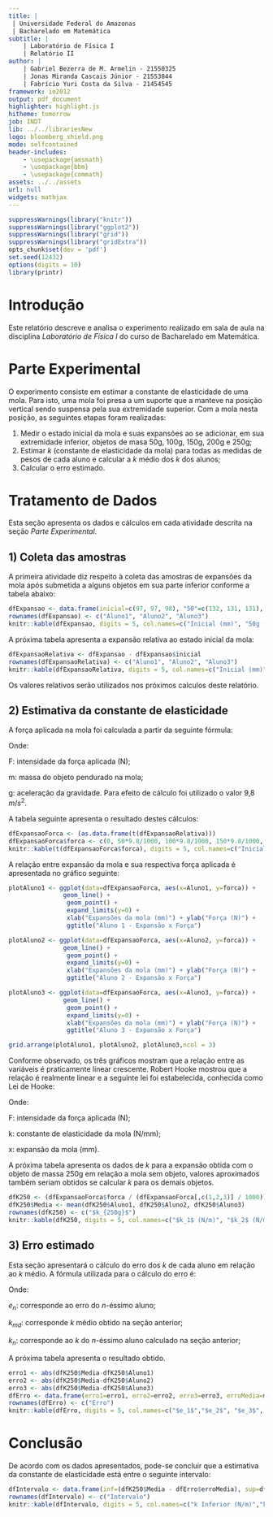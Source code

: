 ```yaml
---
title: |
 | Universidade Federal do Amazonas 
 | Bacharelado em Matemática
subtitle: | 
    | Laboratório de Física I
    | Relatório II
author: | 
    | Gabriel Bezerra de M. Armelin - 21550325
    | Jonas Miranda Cascais Júnior - 21553844
    | Fabrício Yuri Costa da Silva - 21454545
framework: io2012
output: pdf_document
highlighter: highlight.js
hitheme: tomorrow
job: INDT
lib: ../../librariesNew
logo: bloomberg_shield.png
mode: selfcontained
header-includes: 
    - \usepackage{amsmath}
    - \usepackage{bbm}
    - \usepackage{commath}
assets: ../../assets
url: null
widgets: mathjax
---
```



```r
suppressWarnings(library("knitr"))
suppressWarnings(library("ggplot2"))
suppressWarnings(library("grid"))
suppressWarnings(library("gridExtra"))
opts_chunk$set(dev = 'pdf')
set.seed(12432) 
options(digits = 10) 
library(printr)
```

Introdução
===================

Este relatório descreve e analisa o experimento realizado em sala de aula na disciplina *Laboratório de Física I* do curso de Bacharelado em Matemática.

Parte Experimental
====================

O experimento consiste em estimar a constante de elasticidade de uma mola. Para isto, uma mola foi presa a um suporte que a manteve na posição vertical sendo suspensa pela sua extremidade superior. Com a mola nesta posição, as seguintes etapas foram realizadas:

1) Medir o estado inicial da mola e suas expansões ao se adicionar, em sua extremidade inferior, objetos de masa 50g, 100g, 150g, 200g e 250g;
2) Estimar *k* (constante de elasticidade da mola) para todas as medidas de pesos de cada aluno e calcular a *k* médio dos *k* dos alunos;
3) Calcular o erro estimado.

Tratamento de Dados
====================

Esta seção apresenta os dados e cálculos em cada atividade descrita na seção *Parte Experimental*.

## 1) Coleta das amostras

A primeira atividade diz respeito à coleta das amostras de expansões da mola após submetida a alguns objetos em sua parte inferior conforme a tabela abaixo:

```r
dfExpansao <- data.frame(inicial=c(97, 97, 98), "50"=c(132, 131, 131), "100"=c(161,159,161), "150"=c(189, 184, 189), "200"=c(218, 216, 216), "250"=c(246, 248, 246))
rownames(dfExpansao) <- c("Aluno1", "Aluno2", "Aluno3")
knitr::kable(dfExpansao, digits = 5, col.names=c("Inicial (mm)", "50g (mm)", "100g (mm)", "150g (mm)", "200g (mm)", "250g (mm)"),caption = 'Amostras das expansões da mola.')
```

A próxima tabela apresenta a expansão relativa ao estado inicial da mola:

```r
dfExpansaoRelativa <- dfExpansao - dfExpansao$inicial
rownames(dfExpansaoRelativa) <- c("Aluno1", "Aluno2", "Aluno3")
knitr::kable(dfExpansaoRelativa, digits = 5, col.names=c("Inicial (mm)", "50g (mm)", "100g (mm)", "150g (mm)", "200g (mm)", "250g (mm)"),caption = 'Expansões da mola em relação a seu estado inicial.')
```

Os valores relativos serão utilizados nos próximos calculos deste relatório.

## 2) Estimativa da constante de elasticidade

A força aplicada na mola foi calculada a partir da seguinte fórmula:

\begin{align}\label{eq:forca}
F = m \times g
\end{align}

Onde:

 F: intensidade da força aplicada (N);
 
 m: massa do objeto pendurado na mola; 
 
 g: aceleração da gravidade. Para efeito de cálculo foi utilizado o valor 9,8 $m/s^2$.

A tabela seguinte apresenta o resultado destes cálculos:

```r
dfExpansaoForca <- (as.data.frame(t(dfExpansaoRelativa)))
dfExpansaoForca$forca <- c(0, 50*9.8/1000, 100*9.8/1000, 150*9.8/1000, 200*9.8/1000, 250*9.8/1000)
knitr::kable(t(dfExpansaoForca$forca), digits = 5, col.names=c("Inicial (N)", "50g (N)", "100g (N)", "150g (N)", "200g (N)", "250g (N)"), caption = 'Forças aplicadas na mola.')
```

A relação entre expansão da mola e sua respectiva força aplicada é apresentada no gráfico seguinte:

```r
plotAluno1 <- ggplot(data=dfExpansaoForca, aes(x=Aluno1, y=forca)) +
               geom_line() +
                geom_point() +
                expand_limits(y=0) +
                xlab("Expansões da mola (mm)") + ylab("Força (N)") +
                ggtitle("Aluno 1 - Expansão x Força")

plotAluno2 <- ggplot(data=dfExpansaoForca, aes(x=Aluno2, y=forca)) +
               geom_line() +
                geom_point() +
                expand_limits(y=0) +
                xlab("Expansões da mola (mm)") + ylab("Força (N)") +
                ggtitle("Aluno 2 - Expansão x Força")

plotAluno3 <- ggplot(data=dfExpansaoForca, aes(x=Aluno3, y=forca)) +
               geom_line() +
                geom_point() +
                expand_limits(y=0) +
                xlab("Expansões da mola (mm)") + ylab("Força (N)") +
                ggtitle("Aluno 3 - Expansão x Força")

grid.arrange(plotAluno1, plotAluno2, plotAluno3,ncol = 3)
```

Conforme observado, os três gráficos mostram que a relação entre as variáveis é praticamente linear crescente. Robert Hooke mostrou que a relação é realmente linear e a seguinte lei foi estabelecida, conhecida como Lei de Hooke:

\begin{align}\label{eq:leiHooke}
F = k \times x
\end{align}

Onde: 

F: intensidade da força aplicada (N);

k: constante de elasticidade da mola (N/mm);

x: expansão da mola (mm).

A próxima tabela apresenta os dados de *k* para a expansão obtida com o objeto de massa 250g em relação a mola sem objeto, valores aproximados também seriam obtidos se calcular *k* para os demais objetos.

```r
dfK250 <- (dfExpansaoForca$forca / (dfExpansaoForca[,c(1,2,3)] / 1000))[6,]
dfK250$Media <- mean(dfK250$Aluno1, dfK250$Aluno2, dfK250$Aluno3)
rownames(dfK250) <- c("$k_{250g}$")
knitr::kable(dfK250, digits = 5, col.names=c("$k_1$ (N/m)", "$k_2$ (N/m)", "$k_3$ (N/m)", "$k_{md}$ (N/m)"), caption = 'Constante elástica para o objeto de 250g')
```

## 3) Erro estimado

Esta seção apresentará o cálculo do erro dos *k* de cada aluno em relação ao *k* médio. A fórmula utilizada para o cálculo do erro é:

\begin{align}\label{eq:erromedio}
e_n = \abs{k_{md} - k_n}
\end{align}

Onde:

$e_n$: corresponde ao erro do *n*-éssimo aluno;

$k_{md}$: corresponde *k* médio obtido na seção anterior;

$k_n$: corresponde ao *k* do *n*-éssimo aluno calculado na seção anterior;

A próxima tabela apresenta o resultado obtido.

```r
erro1 <- abs(dfK250$Media-dfK250$Aluno1)
erro2 <- abs(dfK250$Media-dfK250$Aluno2)
erro3 <- abs(dfK250$Media-dfK250$Aluno3)
dfErro <- data.frame(erro1=erro1, erro2=erro2, erro3=erro3, erroMedia=mean(c(erro1,erro2,erro3)))
rownames(dfErro) <- c("Erro")
knitr::kable(dfErro, digits = 5, col.names=c("$e_1$","$e_2$", "$e_3$", "Média"), caption = 'Erro de cada constante de elasticidade em relação a média.')
```

Conclusão
====================

De acordo com os dados apresentados, pode-se concluir que a estimativa da constante de elasticidade está entre o seguinte intervalo:

```r
dfIntervalo <- data.frame(inf=(dfK250$Media - dfErro$erroMedia), sup=dfK250$Media+dfErro$erroMedia)
rownames(dfIntervalo) <- c("Intervalo")
knitr::kable(dfIntervalo, digits = 5, col.names=c("k Inferior (N/m)","k Superior (N/m)"), caption = 'Intervalo da estimativa da constante de elasticidade')
```

